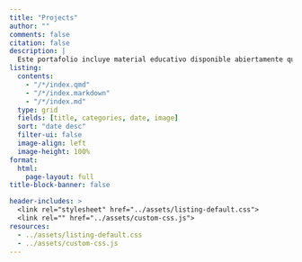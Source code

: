 ```yaml
---
title: "Projects"
author: ""
comments: false
citation: false
description: |
  Este portafolio incluye material educativo disponible abiertamente que he creado,<br> junto con trabajos, software y herramientas a los que he contribuido o que he diseñado.
listing: 
  contents:
    - "/*/index.qmd"
    - "/*/index.markdown"
    - "/*/index.md"
  type: grid
  fields: [title, categories, date, image]
  sort: "date desc"
  filter-ui: false
  image-align: left
  image-height: 100%
format: 
  html: 
    page-layout: full
title-block-banner: false

header-includes: >
  <link rel="stylesheet" href="../assets/listing-default.css">
  <link rel="" href="../assets/custom-css.js"> 
resources:
  - ../assets/listing-default.css
  - ../assets/custom-css.js
---
```

